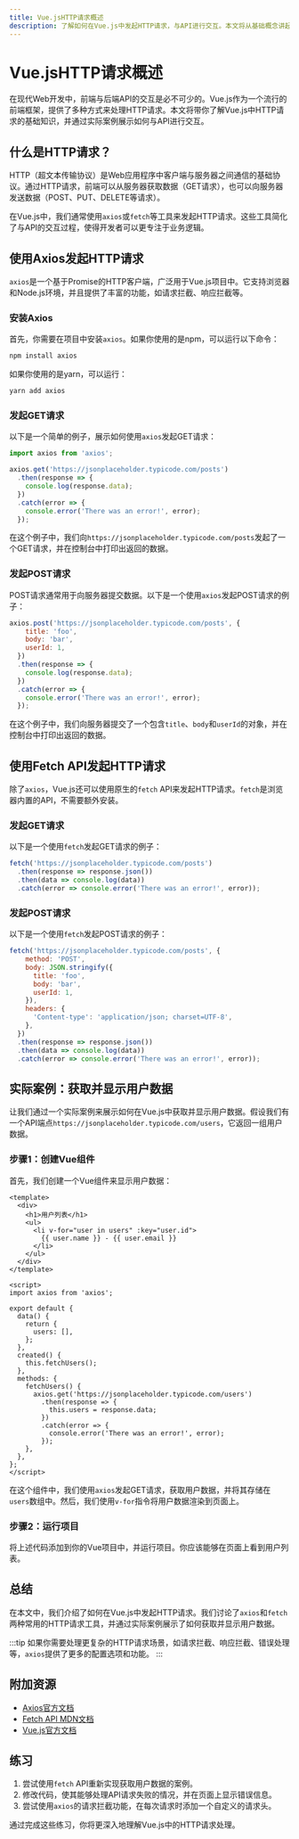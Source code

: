 ```yaml
---
title: Vue.jsHTTP请求概述
description: 了解如何在Vue.js中发起HTTP请求，与API进行交互。本文将从基础概念讲起，逐步深入，帮助初学者掌握Vue.js中的HTTP请求方法。
---
```


# Vue.jsHTTP请求概述

在现代Web开发中，前端与后端API的交互是必不可少的。Vue.js作为一个流行的前端框架，提供了多种方式来处理HTTP请求。本文将带你了解Vue.js中HTTP请求的基础知识，并通过实际案例展示如何与API进行交互。

## 什么是HTTP请求？

HTTP（超文本传输协议）是Web应用程序中客户端与服务器之间通信的基础协议。通过HTTP请求，前端可以从服务器获取数据（GET请求），也可以向服务器发送数据（POST、PUT、DELETE等请求）。

在Vue.js中，我们通常使用`axios`或`fetch`等工具来发起HTTP请求。这些工具简化了与API的交互过程，使得开发者可以更专注于业务逻辑。

## 使用Axios发起HTTP请求

`axios`是一个基于Promise的HTTP客户端，广泛用于Vue.js项目中。它支持浏览器和Node.js环境，并且提供了丰富的功能，如请求拦截、响应拦截等。

### 安装Axios

首先，你需要在项目中安装`axios`。如果你使用的是npm，可以运行以下命令：

```bash
npm install axios
```

如果你使用的是yarn，可以运行：

```bash
yarn add axios
```

### 发起GET请求

以下是一个简单的例子，展示如何使用`axios`发起GET请求：

```javascript
import axios from 'axios';

axios.get('https://jsonplaceholder.typicode.com/posts')
  .then(response => {
    console.log(response.data);
  })
  .catch(error => {
    console.error('There was an error!', error);
  });
```

在这个例子中，我们向`https://jsonplaceholder.typicode.com/posts`发起了一个GET请求，并在控制台中打印出返回的数据。

### 发起POST请求

POST请求通常用于向服务器提交数据。以下是一个使用`axios`发起POST请求的例子：

```javascript
axios.post('https://jsonplaceholder.typicode.com/posts', {
    title: 'foo',
    body: 'bar',
    userId: 1,
  })
  .then(response => {
    console.log(response.data);
  })
  .catch(error => {
    console.error('There was an error!', error);
  });
```

在这个例子中，我们向服务器提交了一个包含`title`、`body`和`userId`的对象，并在控制台中打印出返回的数据。

## 使用Fetch API发起HTTP请求

除了`axios`，Vue.js还可以使用原生的`fetch` API来发起HTTP请求。`fetch`是浏览器内置的API，不需要额外安装。

### 发起GET请求

以下是一个使用`fetch`发起GET请求的例子：

```javascript
fetch('https://jsonplaceholder.typicode.com/posts')
  .then(response => response.json())
  .then(data => console.log(data))
  .catch(error => console.error('There was an error!', error));
```

### 发起POST请求

以下是一个使用`fetch`发起POST请求的例子：

```javascript
fetch('https://jsonplaceholder.typicode.com/posts', {
    method: 'POST',
    body: JSON.stringify({
      title: 'foo',
      body: 'bar',
      userId: 1,
    }),
    headers: {
      'Content-type': 'application/json; charset=UTF-8',
    },
  })
  .then(response => response.json())
  .then(data => console.log(data))
  .catch(error => console.error('There was an error!', error));
```

## 实际案例：获取并显示用户数据

让我们通过一个实际案例来展示如何在Vue.js中获取并显示用户数据。假设我们有一个API端点`https://jsonplaceholder.typicode.com/users`，它返回一组用户数据。

### 步骤1：创建Vue组件

首先，我们创建一个Vue组件来显示用户数据：

```vue
<template>
  <div>
    <h1>用户列表</h1>
    <ul>
      <li v-for="user in users" :key="user.id">
        {{ user.name }} - {{ user.email }}
      </li>
    </ul>
  </div>
</template>

<script>
import axios from 'axios';

export default {
  data() {
    return {
      users: [],
    };
  },
  created() {
    this.fetchUsers();
  },
  methods: {
    fetchUsers() {
      axios.get('https://jsonplaceholder.typicode.com/users')
        .then(response => {
          this.users = response.data;
        })
        .catch(error => {
          console.error('There was an error!', error);
        });
    },
  },
};
</script>
```

在这个组件中，我们使用`axios`发起GET请求，获取用户数据，并将其存储在`users`数组中。然后，我们使用`v-for`指令将用户数据渲染到页面上。

### 步骤2：运行项目

将上述代码添加到你的Vue项目中，并运行项目。你应该能够在页面上看到用户列表。

## 总结

在本文中，我们介绍了如何在Vue.js中发起HTTP请求。我们讨论了`axios`和`fetch`两种常用的HTTP请求工具，并通过实际案例展示了如何获取并显示用户数据。

:::tip
如果你需要处理更复杂的HTTP请求场景，如请求拦截、响应拦截、错误处理等，`axios`提供了更多的配置选项和功能。
:::

## 附加资源

- [Axios官方文档](https://axios-http.com/)
- [Fetch API MDN文档](https://developer.mozilla.org/en-US/docs/Web/API/Fetch_API)
- [Vue.js官方文档](https://vuejs.org/)

## 练习

1. 尝试使用`fetch` API重新实现获取用户数据的案例。
2. 修改代码，使其能够处理API请求失败的情况，并在页面上显示错误信息。
3. 尝试使用`axios`的请求拦截功能，在每次请求时添加一个自定义的请求头。

通过完成这些练习，你将更深入地理解Vue.js中的HTTP请求处理。